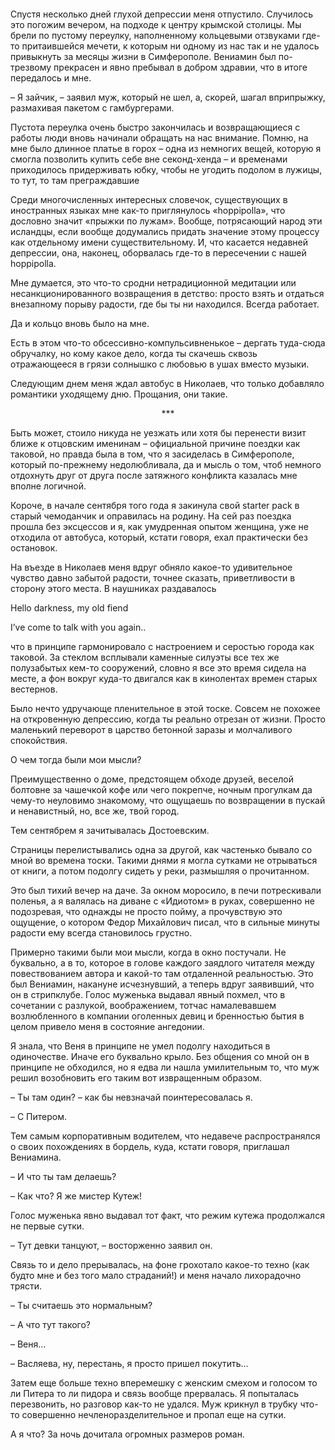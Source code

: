 # &nbsp; {#chapter-77}

Спустя несколько дней глухой депрессии меня отпустило. Случилось это погожим вечером, на подходе к центру крымской столицы. Мы брели по пустому переулку, наполненному кольцевыми отзвуками где-то притаившейся мечети, к которым ни одному из нас так и не удалось привыкнуть за месяцы жизни в Симферополе. Вениамин был по-трезвому прекрасен и явно пребывал в добром здравии, что в итоге передалось и мне. 

– Я зайчик, – заявил муж, который не шел, а, скорей, шагал вприпрыжку, размахивая пакетом с гамбургерами. 

Пустота переулка очень быстро закончилась и возвращающиеся с работы люди вновь начинали обращать на нас внимание. Помню, на мне было длинное платье в горох – одна из немногих вещей, которую я смогла позволить купить себе вне секонд-хенда – и временами приходилось придерживать юбку, чтобы не угодить подолом в лужицы, то тут, то там преграждавшие

Среди многочисленных интересных словечок, существующих в иностранных языках мне как-то приглянулось «hoppipolla», что дословно значит «прыжки по лужам». Вообще, потрясающий народ эти исландцы, если вообще додумались придать значение этому процессу как отдельному имени существительному. И, что касается недавней депрессии, она, наконец, оборвалась где-то в пересечении с нашей hoppipolla.

Мне думается, это что-то сродни нетрадиционной медитации или несанкционированного возвращения в детство: просто взять и отдаться внезапному порыву радости, где бы ты ни находился. Всегда работает.  

Да и кольцо вновь было на мне.

Есть в этом что-то обсессивно-компульсивненькое – дергать туда-сюда обручалку, но кому какое дело, когда ты скачешь сквозь отражающееся в грязи солнышко с любовью в ушах вместо музыки.

Следующим днем меня ждал автобус в Николаев, что только добавляло романтики уходящему дню. Прощания, они такие.

<div style="text-align: center;">***</div>

Быть может, стоило никуда не уезжать или хотя бы перенести визит ближе к отцовским именинам – официальной причине поездки как таковой, но правда была в том, что я засиделась в Симферополе, который по-прежнему недолюбливала, да и мысль о том, чтоб немного отдохнуть друг от друга после затяжного конфликта казалась мне вполне логичной.  

Короче, в начале сентября того года я закинула свой starter pack в старый чемоданчик и оправилась на родину. На сей раз поездка прошла без эксцессов и я, как умудренная опытом женщина, уже не отходила от автобуса, который, кстати говоря, ехал практически без остановок.

На въезде в Николаев меня вдруг обняло какое-то удивительное чувство давно забытой радости, точнее сказать, приветливости в сторону этого места. В наушниках раздавалось 

Hello darkness, my old fiend

I’ve come to talk with you again..

что в принципе гармонировало с настроением и серостью города как таковой. За стеклом всплывали каменные силуэты все тех же полузабытых кем-то сооружений, словно я все это время сидела на месте, а фон вокруг куда-то двигался как в кинолентах времен старых вестернов.

Было нечто удручающе пленительное в этой тоске. Совсем не похожее на откровенную депрессию, когда ты реально отрезан от жизни. Просто маленький переворот в царство бетонной заразы и молчаливого спокойствия.

О чем тогда были мои мысли? 

Преимущественно о доме, предстоящем обходе друзей, веселой болтовне за чашечкой кофе или чего покрепче, ночным прогулкам да чему-то неуловимо знакомому, что ощущаешь по возвращении в пускай и ненавистный, но, все же, твой город.

Тем сентябрем я зачитывалась Достоевским. 

Страницы перелистывались одна за другой, как частенько бывало со мной во времена тоски. Такими днями я могла сутками не отрываться от книги, а потом подолгу сидеть у реки, размышляя о прочитанном. 

Это был тихий вечер на даче. За окном моросило, в печи потрескивали поленья, а я валялась на диване с «Идиотом» в руках, совершенно не подозревая, что однажды не просто пойму, а прочувствую это ощущение, о котором Федор Михайлович писал, что в сильные минуты радости ему всегда становилось грустно.

Примерно такими были мои мысли, когда в окно постучали. Не буквально, а в то, которое в голове каждого заядлого читателя между повествованием автора и какой-то там отдаленной реальностью. Это был Вениамин, накануне исчезнувший, а теперь вдруг заявивший, что он в стрипклубе. Голос муженька выдавал явный похмел, что в сочетании с разлукой, воображением, тотчас намалевавшем возлюбленного в компании оголенных девиц и бренностью бытия в целом привело меня в состояние ангедонии.

Я знала, что Веня в принципе не умел подолгу находиться в одиночестве. Иначе его буквально крыло. Без общения со мной он в принципе не обходился, но я едва ли нашла умилительным то, что муж решил возобновить его таким вот извращенным образом.

– Ты там один? – как бы невзначай поинтересовалась я.

– С Питером.

Тем самым корпоративным водителем, что недавече распространялся о своих похождениях в бордель, куда, кстати говоря, приглашал Вениамина.

– И что ты там делаешь?

– Как что? Я же мистер Кутеж!

Голос муженька явно выдавал тот факт, что режим кутежа продолжался не первые сутки. 

– Тут девки танцуют, – восторженно заявил он.

Связь то и дело прерывалась, на фоне грохотало какое-то техно (как будто мне и без того мало страданий!) и меня начало лихорадочно трясти.

– Ты считаешь это нормальным?

– А что тут такого?

– Веня…

– Васляева, ну, перестань, я просто пришел покутить…

Затем еще больше техно вперемешку с женским смехом и голосом то ли Питера то ли пидора и связь вообще прервалась. Я попыталась перезвонить, но разговор как-то не удался. Муж крикнул в трубку что-то совершенно нечленоразделительное и пропал еще на сутки.

А я что? За ночь дочитала огромных размеров роман.

